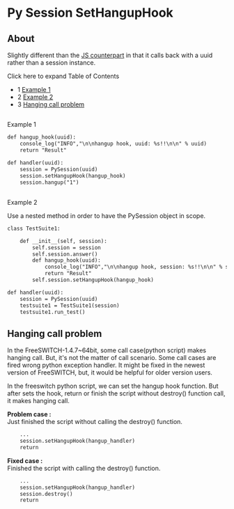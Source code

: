 
# Py Session SetHangupHook 

 

## About

Slightly different than the [JS counterpart](https://wiki.freeswitch.org/wiki/Javascript%5FSession%5FSetHangupHook "Javascript Session SetHangupHook") in that it calls back with a uuid rather than a session instance.

Click here to expand Table of Contents

* 1 [Example 1](#-freeswitch--py-session-sethanguphook-)
* 2 [Example 2](#-freeswitch--py-session-sethanguphook-)
* 3 [Hanging call problem](#hanging-call-problem)

##   
Example 1

```xml
def hangup_hook(uuid):
    console_log("INFO","\n\nhangup hook, uuid: %s!!\n\n" % uuid)
    return "Result"

def handler(uuid):
    session = PySession(uuid)
    session.setHangupHook(hangup_hook)
    session.hangup("1")
```

##   
Example 2

Use a nested method in order to have the PySession object in scope.

```xml
class TestSuite1:

    def __init__(self, session):
        self.session = session
        self.session.answer()
        def hangup_hook(uuid):
            console_log("INFO","\n\nhangup hook, session: %s!!\n\n" % self.session)
            return "Result"
        self.session.setHangupHook(hangup_hook)

def handler(uuid):
    session = PySession(uuid)
    testsuite1 = TestSuite1(session)
    testsuite1.run_test()
```

## Hanging call problem

In the FreeSWITCH-1.4.7\~64bit, some call case(python script) makes hanging call. But, it's not the matter of call scenario. Some call cases are fired wrong python exception handler. It might be fixed in the newest version of FreeSWITCH, but, it would be helpful for older version users.

In the freeswitch python script, we can set the hangup hook function. But after sets the hook, return or finish the script without destroy() function call, it makes hanging call.

**Problem case :**  
Just finished the script without calling the destroy() function.

```xml
    ...
    session.setHangupHook(hangup_handler)
    return
```

**Fixed case :**  
Finished the script with calling the destroy() function.

```xml
    ...
    session.setHangupHook(hangup_handler)
    session.destroy()
    return

```

  

